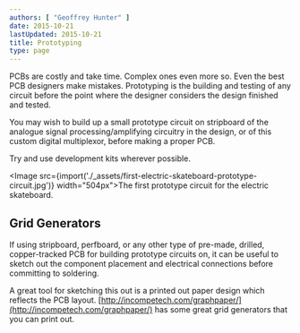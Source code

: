 ```yaml
---
authors: [ "Geoffrey Hunter" ]
date: 2015-10-21
lastUpdated: 2015-10-21
title: Prototyping
type: page
---
```


PCBs are costly and take time. Complex ones even more so. Even the best PCB designers make mistakes. Prototyping is the building and testing of any circuit before the point where the designer considers the design finished and tested.

You may wish to build up a small prototype circuit on stripboard of the analogue signal processing/amplifying circuitry in the design, or of this custom digital multiplexor, before making a proper PCB.

Try and use development kits wherever possible.

<Image src={import('./_assets/first-electric-skateboard-prototype-circuit.jpg')} width="504px">The first prototype circuit for the electric skateboard.</Image>

## Grid Generators

If using stripboard, perfboard, or any other type of pre-made, drilled, copper-tracked PCB for building prototype circuits on, it can be useful to sketch out the component placement and electrical connections before committing to soldering.

A great tool for sketching this out is a printed out paper design which reflects the PCB layout. [http://incompetech.com/graphpaper/](http://incompetech.com/graphpaper/) has some great grid generators that you can print out.
